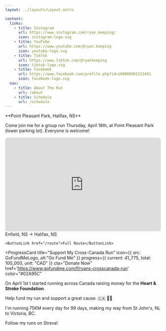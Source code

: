 ```yaml
---
layout: ../layouts/Layout.astro

content:
  links:
    - title: Instagram
      url: https://www.instagram.com/ryan.keeping/
      icon: instagram-logo.svg
    - title: YouTube
      url: https://www.youtube.com/@ryan.keeping
      icon: youtube-logo.svg
    - title: TikTok
      url: https://www.tiktok.com/@ryankeeping
      icon: tiktok-logo.svg
    - title: Facebook
      url: https://www.facebook.com/profile.php?id=100086981121661
      icon: facebook-logo.svg
  nav:
    - title: About The Run
      url: /about
    - title: Schedule
      url: /schedule
---
```


<Card title="Group Run - April 18th @ 6:30 PM" featured>
**Point Pleasant Park, Halifax, NS**

Come join me for a group run Thursday, April 18th, at Point Pleasant Park (lower parking lot). Everyone is welcome!
</Card>

<div style="overflow:hidden;padding-bottom:60%;position:relative;height:0;border-radius: 0.5rem;box-shadow: 0 0 1rem rgba(var(--text-color), 0.2);">
<iframe style="left:0;top:0;height:100%;width:100%;position:absolute;" src="https://www.youtube.com/embed/BT-9pYCLlf4?si=dT2RUmr7mdvugfZT" title="YouTube video player" frameborder="0" allow="accelerometer; autoplay; clipboard-write; encrypted-media; gyroscope; picture-in-picture; web-share" referrerpolicy="strict-origin-when-cross-origin" allowfullscreen></iframe>
</div>

<Card title="Thursday, April 18th">
    Enfield, NS
    →
    Halifax, NS

    <ButtonLink href="/route">Full Route</ButtonLink>
</Card>

<ProgressCard
  title="Support My Cross-Canada Run"
  icon={{ src: GoFundMeLogo, alt:"Go Fund Me" }}
  progress={{
    current: 41_775,
    total: 100_000,
    unit: "CAD"
  }}
  cta="Donate Now"
  href='https://www.gofundme.com/f/ryans-crosscanada-run'
  color="#02A95C"
>
On April 1st I started running across Canada raising money for the **Heart & Stroke Foundation**.

Help fund my run and support a great cause. 🇨🇦 🏃🏼

</ProgressCard>
<ProgressCard
  title="Total Distance"
  icon={{ src: StravaLogo, alt:"Strava" }}
  progress={{
    current: 1_275,
    total: 7_386,
    unit: "kilometers"
  }}
  cta="Follow my progress"
  href='https://www.strava.com/athletes/52922322'
  color="#FC6100"
  >
  I'm running 75KM every day for 99 days, making my way from St John's, NL to Victoria, BC.
  
  Follow my runs on Strava!
  </ProgressCard>
